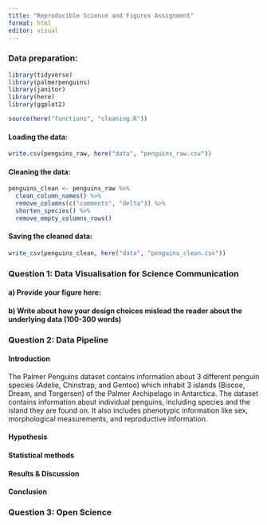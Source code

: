 ```yaml
---
title: "Reproducible Science and Figures Assignment"
format: html
editor: visual
---
```


### Data preparation:

```r
library(tidyverse)
library(palmerpenguins)
library(janitor)
library(here)
library(ggplot2)

source(here("functions", "cleaning.R"))
```

#### Loading the data:

```r
write.csv(penguins_raw, here("data", "penguins_raw.csv"))
```

#### Cleaning the data:

```r
penguins_clean <- penguins_raw %>%
  clean_column_names() %>%
  remove_columns(c("comments", "delta")) %>%
  shorten_species() %>%
  remove_empty_columns_rows()
```

#### Saving the cleaned data:

```r
write_csv(penguins_clean, here("data", "penguins_clean.csv"))
```

### Question 1: Data Visualisation for Science Communication

#### a) Provide your figure here:

#### b) Write about how your design choices mislead the reader about the underlying data (100-300 words)

### 

### Question 2: Data Pipeline

#### Introduction

The Palmer Penguins dataset contains information about 3 different penguin species (Adelie, Chinstrap, and Gentoo) which inhabit 3 islands (Biscoe, Dream, and Torgersen) of the Palmer Archipelago in Antarctica. The dataset contains information about individual penguins, including species and the island they are found on. It also includes phenotypic information like sex, morphological measurements, and reproductive information.

#### Hypothesis

#### Statistical methods

#### Results & Discussion

#### Conclusion

### Question 3: Open Science
